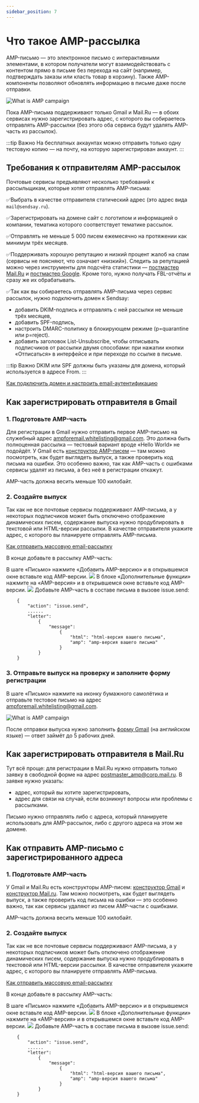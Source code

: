```yaml
---
sidebar_position: 7
---
```


# Что такое AMP-рассылка
AMP-письмо — это электронное письмо с интерактивными элементами, в котором получатели могут взаимодействовать с контентом прямо в письме без перехода на сайт (например, подтверждать заказы или класть товар в корзину). Также AMP-компоненты позволяют обновлять информацию в письме даже после отправки.

![What is AMP campaign](/img/email-campaigns/create-your-campaign/amp-campaign/what-is-amp-campaign.gif) <br/>

Пока AMP-письма поддерживают только Gmail и Mail.Ru — в обоих сервисах нужно зарегистрировать адрес, с которого вы собираетесь отправлять AMP-рассылки (без этого оба сервиса будут удалять AMP-часть из рассылок).

:::tip Важно
На бесплатных аккаунтах можно отправить только одну тестовую копию — на почту, на которую зарегистрирован аккаунт.
:::

## Требования к отправителям AMP-рассылок
Почтовые сервисы предъявляют несколько требований к рассыльщикам, которые хотят отправлять AMP-письма:

✅Выбрать в качестве отправителя статический адрес (это адрес вида `mail@sendsay.ru`).

✅Зарегистрировать на домене сайт с логотипом и информацией о компании, тематика которого соответствует тематике рассылок.

✅Отправлять не меньше 5 000 писем ежемесячно на протяжении как минимум трёх месяцев.

✅Поддерживать хорошую репутацию и низкий процент жалоб на спам (сервисы не поясняют, что означает «низкий»). Следить за репутацией можно через инструменты для подсчёта статистики — [постмастер Mail.Ru](https://postmaster.mail.ru/) и [постмастер Google](https://gmail.com/postmaster/). Кроме того, нужно получать FBL-отчёты и сразу же их обрабатывать.

✅Так как вы собираетесь отправлять AMP-письма через сервис рассылок, нужно подключить домен к Sendsay:
- добавить DKIM-подпись и отправлять с ней рассылки не меньше трёх месяцев,
- добавить SPF-подпись,
- настроить DMARC-политику в блокирующем режиме (p=quarantine или p=reject).
- добавить заголовок List-Unsubscribe, чтобы отписывать подписчиков от рассылки двумя способами: при нажатии кнопки «Отписаться» в интерфейсе и при переходе по ссылке в письме.

:::tip Важно
DKIM или SPF должны быть указаны для домена, который используется в адресе From.
:::

[Как подключить домен и настроить email-аутентификацию](/docs/email-campaigns/settings/how-to-connect-domain.md)

## Как зарегистрировать отправителя в Gmail
### 1. Подготовьте AMP-часть
Для регистрации в Gmail нужно отправить первое AMP-письмо на служебный адрес [ampforemail.whitelisting@gmail.com](mailto:ampforemail.whitelisting@gmail.com). Это должна быть полноценная рассылка — тестовый вариант вроде «Hello World» не подойдёт. У Gmail есть [конструктор AMP-писем](https://playground.amp.dev/) — там можно посмотреть, как будет выглядеть выпуск, а также проверить код письма на ошибки. Это особенно важно, так как AMP-часть с ошибками сервисы удалят из письма, а без неё в регистрации откажут.

AMP-часть должна весить меньше 100 килобайт.

### 2. Создайте выпуск
Так как не все почтовые сервисы поддерживают AMP-письма, а у некоторых подписчиков может быть отключено отображение динамических писем, содержание выпуска нужно продублировать в текстовой или HTML-версии рассылки. В качестве отправителя укажите адрес, с которого вы планируете отправлять AMP-письма.

[Как отправить массовую email-рассылку](./how-to-send-email-campaign.md)

В конце добавьте в рассылку AMP-часть:

<Tabs>
<TabItem value="key1" label="В новом интерфейсе" default>
    В шаге «Письмо» нажмите «Добавить AMP-версию» и в открывшемся окне вставьте код AMP-версии.
    <img src={addAMPInTheNew} />
</TabItem>
<TabItem value="key2" label="В предыдущем интерфейсе">
    В блоке «Дополнительные функции» нажмите на «AMP-версия» и в открывшемся окне вставьте код AMP-версии.
    <img src={addAMPInTheLegacy} />
</TabItem>
<TabItem value="key3" label="Через API">
Добавьте AMP-часть в составе письма в вызове issue.send:

```
    {
        "action": "issue.send",
        ......
        "letter":
            {
                "message":
                    {
                        "html": "html-версия вашего письма",
                        "amp": "amp-версия вашего письма"
                    }
            }
    }
```

</TabItem>
</Tabs>

### 3. Отправьте выпуск на проверку и заполните форму регистрации
В шаге «Письмо» нажмите на иконку бумажного самолётика и отправьте тестовое письмо на адрес [ampforemail.whitelisting@gmail.com](mailto:ampforemail.whitelisting@gmail.com).

![What is AMP campaign](/img/email-campaigns/create-your-campaign/amp-campaign/send-test-copy-with-amp.png) <br/>

После отправки выпуска нужно заполнить [форму Gmail](https://docs.google.com/forms/d/e/1FAIpQLSdso95e7UDLk_R-bnpzsAmuUMDQEMUgTErcfGGItBDkghHU2A/viewform) (на английском языке) — ответ займёт до 5 рабочих дней.

## Как зарегистрировать отправителя в Mail.Ru
Тут всё проще: для регистрации в Mail.Ru нужно отправить только заявку в свободной форме на адрес [postmaster_amp@corp.mail.ru](mailto:postmaster_amp@corp.mail.ru). В заявке нужно указать:
- адрес, который вы хотите зарегистрировать,
- адрес для связи на случай, если возникнут вопросы или проблемы с рассылками.

Письмо нужно отправлять либо с адреса, который планируете использовать для AMP-рассылок, либо с другого адреса на этом же домене.

## Как отправить AMP-письмо с зарегистрированного адреса
### 1. Подготовьте AMP-часть
У Gmail и Mail.Ru есть конструкторы AMP-писем: [конструктор Gmail](https://playground.amp.dev/) и [конструктор Mail.ru](https://postmaster.mail.ru/amp/playground.html?lang=ru#hello-world). Там можно посмотреть, как будет выглядеть выпуск, а также проверить код письма на ошибки — это особенно важно, так как сервисы удаляют из писем AMP-части с ошибками.

AMP-часть должна весить меньше 100 килобайт.

### 2. Создайте выпуск
Так как не все почтовые сервисы поддерживают AMP-письма, а у некоторых подписчиков может быть отключено отображение динамических писем, содержание выпуска нужно продублировать в текстовой или HTML-версии рассылки. В качестве отправителя укажите адрес, с которого вы планируете отправлять AMP-письма.

[Как отправить массовую email-рассылку](./how-to-send-email-campaign.md)

В конце добавьте в рассылку AMP-часть:

<Tabs>
<TabItem value="key1" label="В новом интерфейсе" default>
    В шаге «Письмо» нажмите «Добавить AMP-версию» и в открывшемся окне вставьте код AMP-версии.
    <img src={addAMPInTheNew} />
</TabItem>
<TabItem value="key2" label="В предыдущем интерфейсе">
    В блоке «Дополнительные функции» нажмите на «AMP-версия» и в открывшемся окне вставьте код AMP-версии.
    <img src={addAMPInTheLegacy} />
</TabItem>
<TabItem value="key3" label="Через API">
Добавьте AMP-часть в составе письма в вызове issue.send:

```
    {
        "action": "issue.send",
        ......
        "letter":
            {
                "message":
                    {
                        "html": "html-версия вашего письма",
                        "amp": "amp-версия вашего письма"
                    }
            }
    }
```

</TabItem>
</Tabs>